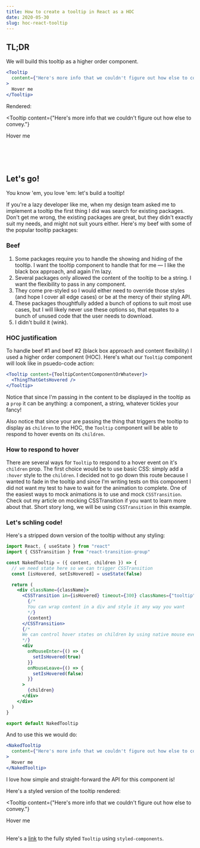 ```yaml
---
title: How to create a tooltip in React as a HOC
date: 2020-05-30
slug: hoc-react-tooltip
---
```




## TL;DR

We will build this tooltip as a higher order component.

```jsx
<Tooltip
  content={"Here's more info that we couldn't figure out how else to convey."}
>
  Hover me
</Tooltip>
```

Rendered:

<Tooltip
  content={"Here's more info that we couldn't figure out how else to convey."}
>
  Hover me
</Tooltip>

<br />
<br />
<br />

## Let's go!

You know 'em, you love 'em: let's build a tooltip!

If you're a lazy developer like me, when my design team asked me to implement a tooltip the first thing I did was search for existing packages. Don't get me wrong, the existing packages are great, but they didn't exactly suit my needs, and might not suit yours either. Here's my beef with some of the popular tooltip packages:

### Beef

1. Some packages require you to handle the showing and hiding of the tooltip. I want the tooltip component to handle that for me &mdash; I like the black box approach, and again I'm lazy.
1. Several packages only allowed the content of the tooltip to be a string. I want the flexibility to pass in any component.
1. They come pre-styled so I would either need to override those styles (and hope I cover all edge cases) or be at the mercy of their styling API.
1. These packages thoughtfully added a bunch of options to suit most use cases, but I will likely never use these options so, that equates to a bunch of unused code that the user needs to download.
1. I didn't build it (wink).

### HOC justification

To handle beef #1 and beef #2 (black box approach and content flexibility) I used a higher order component (HOC). Here's what our `Tooltip` component will look like in psuedo-code action:

```jsx
<Tooltip content={TooltipContentComponentOrWhatever}>
  <ThingThatGetsHovered />
</Tooltip>
```

Notice that since I'm passing in the content to be displayed in the tooltip as a `prop` it can be anything: a component, a string, whatever tickles your fancy!

Also notice that since your are passing the thing that triggers the tooltip to display as `children` to the HOC, the `Tooltip` component will be able to respond to hover events on its `children`.

### How to respond to hover

There are several ways for `Tooltip` to respond to a hover event on it's `children` prop. The first choice would be to use basic CSS: simply add a `:hover` style to the `children`. I decided not to go down this route because I wanted to fade in the tooltip and since I'm writing tests on this component I did not want my test to have to wait for the animation to complete. One of the easiest ways to mock animations is to use and mock `CSSTransition`. Check out my article on <Link to="/how-to-mock-csstransition">mocking CSSTransition</Link> if you want to learn more about that. Short story long, we will be using `CSSTransition` in this example.

### Let's schling code!

Here's a stripped down version of the tooltip without any styling:

```jsx
import React, { useState } from "react"
import { CSSTransition } from "react-transition-group"

const NakedTooltip = ({ content, children }) => {
  // we need state here so we can trigger CSSTransition
  const [isHovered, setIsHovered] = useState(false)

  return (
    <div className={className}>
      <CSSTransition in={isHovered} timeout={300} classNames={"tooltip"}>
        {/*
        You can wrap content in a div and style it any way you want 
        */}
        {content}
      </CSSTransition>
      {/*
      We can control hover states on children by using native mouse events
      */}
      <div
        onMouseEnter={() => {
          setIsHovered(true)
        }}
        onMouseLeave={() => {
          setIsHovered(false)
        }}
      >
        {children}
      </div>
    </div>
  )
}

export default NakedTooltip
```

And to use this we would do:

```jsx
<NakedTooltip
  content={"Here's more info that we couldn't figure out how else to convey."}
>
  Hover me
</NakedTooltip>
```

I love how simple and straight-forward the API for this component is!

Here's a styled version of the tooltip rendered:

<Tooltip
  content={"Here's more info that we couldn't figure out how else to convey."}
>
  Hover me
</Tooltip>
<br />
<br />

Here's a <a href="https://github.com/gregypooh/code-schlinger/tree/master/content/components/2020-05-30-hoc-react-tooltip/Tooltip.js" target="_blank">link</a> to the fully styled `Tooltip` using `styled-components`.
